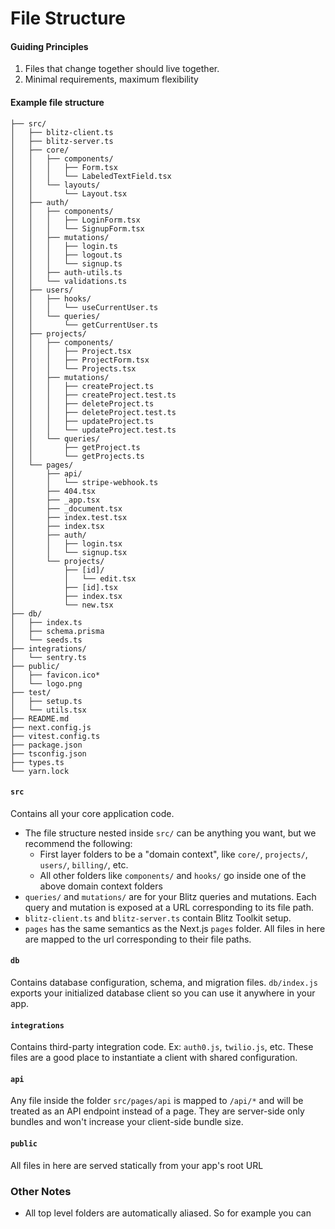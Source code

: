 # File Structure

#### Guiding Principles

1. Files that change together should live together.
2. Minimal requirements, maximum flexibility

#### Example file structure

```
├── src/
│   ├── blitz-client.ts
│   ├── blitz-server.ts
│   ├── core/
│   │   ├── components/
│   │   │   ├── Form.tsx
│   │   │   └── LabeledTextField.tsx
│   │   └── layouts/
│   │       └── Layout.tsx
│   ├── auth/
│   │   ├── components/
│   │   │   ├── LoginForm.tsx
│   │   │   └── SignupForm.tsx
│   │   ├── mutations/
│   │   │   ├── login.ts
│   │   │   ├── logout.ts
│   │   │   └── signup.ts
│   │   ├── auth-utils.ts
│   │   └── validations.ts
│   ├── users/
│   │   ├── hooks/
│   │   │   └── useCurrentUser.ts
│   │   └── queries/
│   │       └── getCurrentUser.ts
│   ├── projects/
│   │   ├── components/
│   │   │   ├── Project.tsx
│   │   │   ├── ProjectForm.tsx
│   │   │   └── Projects.tsx
│   │   ├── mutations/
│   │   │   ├── createProject.ts
│   │   │   ├── createProject.test.ts
│   │   │   ├── deleteProject.ts
│   │   │   ├── deleteProject.test.ts
│   │   │   ├── updateProject.ts
│   │   │   └── updateProject.test.ts
│   │   └── queries/
│   │       ├── getProject.ts
│   │       └── getProjects.ts
│   └── pages/
│       ├── api/
│       │   └── stripe-webhook.ts
│       ├── 404.tsx
│       ├── _app.tsx
│       ├── _document.tsx
│       ├── index.test.tsx
│       ├── index.tsx
│       ├── auth/
│       │   ├── login.tsx
│       │   └── signup.tsx
│       └── projects/
│           ├── [id]/
│           │   └── edit.tsx
│           ├── [id].tsx
│           ├── index.tsx
│           └── new.tsx
├── db/
│   ├── index.ts
│   ├── schema.prisma
│   └── seeds.ts
├── integrations/
│   └── sentry.ts
├── public/
│   ├── favicon.ico*
│   └── logo.png
├── test/
│   ├── setup.ts
│   └── utils.tsx
├── README.md
├── next.config.js
├── vitest.config.ts
├── package.json
├── tsconfig.json
├── types.ts
└── yarn.lock
```

#### `src`

Contains all your core application code.

- The file structure nested inside `src/` can be anything you want, but we
  recommend the following:
  - First layer folders to be a "domain context", like `core/`,
    `projects/`, `users/`, `billing/`, etc.
  - All other folders like `components/` and `hooks/` go inside one of the
    above domain context folders
- `queries/` and `mutations/` are for your Blitz queries and mutations.
  Each query and mutation is exposed at a URL corresponding to its file
  path.
- `blitz-client.ts` and `blitz-server.ts` contain Blitz Toolkit setup.
- `pages` has the same semantics as the Next.js `pages` folder. All files
  in here are mapped to the url corresponding to their file paths.

#### `db`

Contains database configuration, schema, and migration files.
`db/index.js` exports your initialized database client so you can use it
anywhere in your app.

#### `integrations`

Contains third-party integration code. Ex: `auth0.js`, `twilio.js`, etc.
These files are a good place to instantiate a client with shared
configuration.

#### `api`

Any file inside the folder `src/pages/api` is mapped to `/api/*` and will
be treated as an API endpoint instead of a page. They are server-side only
bundles and won't increase your client-side bundle size.

#### `public`

All files in here are served statically from your app's root URL

### Other Notes

- All top level folders are automatically aliased. So for example you can
